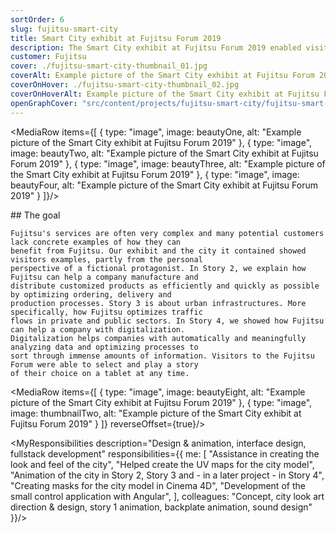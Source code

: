 ```yaml
---
sortOrder: 6
slug: fujitsu-smart-city
title: Smart City exhibit at Fujitsu Forum 2019
description: The Smart City exhibit at Fujitsu Forum 2019 enabled visitors to understand Fujitsu's solutions, products and technologies through animated stories. Projections on a 150 cm high model city created a unique look that caught the attention of all visitors and ensured a steady incoming flow of new visitors.
customer: Fujitsu
cover: ./fujitsu-smart-city-thumbnail_01.jpg
coverAlt: Example picture of the Smart City exhibit at Fujitsu Forum 2019
coverOnHover: ./fujitsu-smart-city-thumbnail_02.jpg
coverOnHoverAlt: Example picture of the Smart City exhibit at Fujitsu Forum 2019
openGraphCover: "src/content/projects/fujitsu-smart-city/fujitsu-smart-city-thumbnail_01.jpg"
---
```




<MediaRow items={[
    {
        type: "image",
        image: beautyOne,
        alt: "Example picture of the Smart City exhibit at Fujitsu Forum 2019"
    },
    {
        type: "image",
        image: beautyTwo,
        alt: "Example picture of the Smart City exhibit at Fujitsu Forum 2019"
    },
    {
        type: "image",
        image: beautyThree,
        alt: "Example picture of the Smart City exhibit at Fujitsu Forum 2019"
    },
    {
        type: "image",
        image: beautyFour,
        alt: "Example picture of the Smart City exhibit at Fujitsu Forum 2019"
    }
]}/>

<Prose variant="project" additionalClasses="max-w-prose mx-auto">
    ## The goal

    Fujitsu's services are often very complex and many potential customers lack concrete examples of how they can
    benefit from Fujitsu. Our exhibit and the city it contained showed visitors examples, partly from the personal
    perspective of a fictional protagonist. In Story 2, we explain how Fujitsu can help a company manufacture and
    distribute customized products as efficiently and quickly as possible by optimizing ordering, delivery and
    production processes. Story 3 is about urban infrastructures. More specifically, how Fujitsu optimizes traffic
    flows in private and public sectors. In Story 4, we showed how Fujitsu can help a company with digitalization.
    Digitalization helps companies with automatically and meaningfully analyzing data and optimizing processes to
    sort through immense amounts of information. Visitors to the Fujitsu Forum were able to select and play a story
    of their choice on a tablet at any time.
</Prose>

<MediaRow items={[
    {
        type: "image",
        image: beautyEight,
        alt: "Example picture of the Smart City exhibit at Fujitsu Forum 2019"
    },
    {
        type: "image",
        image: thumbnailTwo,
        alt: "Example picture of the Smart City exhibit at Fujitsu Forum 2019"
    }
]} reverseOffset={true}/>

<VideoPlayer client:visible
             src="https://res.cloudinary.com/dobsizufr/video/upload/v1674764844/mvlanga.com/fujitsu-smart-city_story_02.mp4"
             poster={storyTwoPoster}
             muted={false}
             alt="Picture of our 3D city model exhibit we made for fujitsu, currently running animation Story 2 - Fujitsu’s Just-In-Time Challenge"
             description="Story 2 - Fujitsu’s Just-In-Time Challenge"/>

<VideoPlayer client:visible
             src="https://res.cloudinary.com/dobsizufr/video/upload/v1674764757/mvlanga.com/fujitsu-smart-city_story_03.mp4"
             poster={storyThreePoster}
             muted={false}
             alt="Picture of our 3D city model exhibit we made for fujitsu, currently running animation Story 3 - Fujitsu Future Mobility Accelerator"
             description="Story 3 - Fujitsu Future Mobility Accelerator"/>

<MyResponsibilities description="Design & animation, interface design, fullstack development"
                    responsibilities={{
                        me: [
                            "Assistance in creating the look and feel of the city",
                            "Helped create the UV maps for the city model",
                            "Animation of the city in Story 2, Story 3 and - in a later project - in Story 4",
                            "Creating masks for the city model in Cinema 4D",
                            "Development of the small control application with Angular",
                        ],
                        colleagues: "Concept, city look art direction & design, story 1 animation, backplate animation, sound design"
                    }}/>

<VideoPlayer client:visible
             src="https://res.cloudinary.com/dobsizufr/video/upload/v1674764197/mvlanga.com/fujitsu-smart-city_story_04_v3.mp4"
             poster={storyFourPoster}
             muted={false}
             alt="Preview of our VR 3D city model exhibit we made for fujitsu, currently running animation Story 4 - Fujitsu Data-Driven Transformation"
             description="Story 4 - Fujitsu Data-Driven Transformation (Available after an update in 2020 digitally, e.g. with VR glasses)"/>